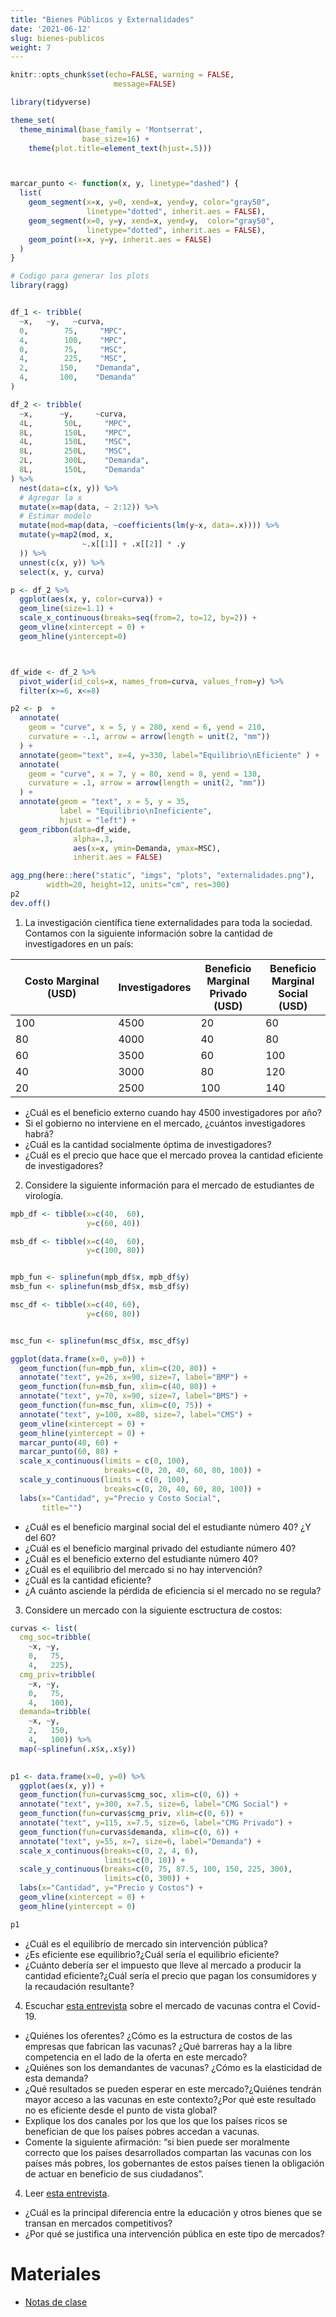 ```yaml
---
title: "Bienes Públicos y Externalidades"
date: '2021-06-12'
slug: bienes-publicos
weight: 7
---
```


```r
knitr::opts_chunk$set(echo=FALSE, warning = FALSE,
                       message=FALSE)

library(tidyverse)

theme_set(
  theme_minimal(base_family = 'Montserrat',
                base_size=16) + 
    theme(plot.title=element_text(hjust=.5)))



marcar_punto <- function(x, y, linetype="dashed") {
  list(
    geom_segment(x=x, y=0, xend=x, yend=y, color="gray50",
                 linetype="dotted", inherit.aes = FALSE),
    geom_segment(x=0, y=y, xend=x, yend=y,  color="gray50",
                 linetype="dotted", inherit.aes = FALSE),
    geom_point(x=x, y=y, inherit.aes = FALSE)
  )
}


```


```r

# Codigo para generar los plots
library(ragg)


df_1 <- tribble(
  ~x,   ~y,   ~curva,
  0,        75,     "MPC",
  4,        100,    "MPC",
  0,        75,     "MSC",
  4,        225,    "MSC",
  2,       150,    "Demanda",
  4,       100,    "Demanda"
) 

df_2 <- tribble(
  ~x,      ~y,     ~curva,
  4L,       50L,     "MPC",
  8L,       150L,    "MPC",
  4L,       150L,    "MSC",
  8L,       250L,    "MSC",
  2L,       300L,    "Demanda",
  8L,       150L,    "Demanda"
) %>% 
  nest(data=c(x, y)) %>% 
  # Agregar la x
  mutate(x=map(data, ~ 2:12)) %>% 
  # Estimar modelo
  mutate(mod=map(data, ~coefficients(lm(y~x, data=.x)))) %>% 
  mutate(y=map2(mod, x, 
                ~.x[[1]] + .x[[2]] * .y
  )) %>% 
  unnest(c(x, y)) %>% 
  select(x, y, curva)

p <- df_2 %>% 
  ggplot(aes(x, y, color=curva)) +
  geom_line(size=1.1) +
  scale_x_continuous(breaks=seq(from=2, to=12, by=2)) +
  geom_vline(xintercept = 0) + 
  geom_hline(yintercept=0)



df_wide <- df_2 %>% 
  pivot_wider(id_cols=x, names_from=curva, values_from=y) %>% 
  filter(x>=6, x<=8)

p2 <- p  +
  annotate(
    geom = "curve", x = 5, y = 280, xend = 6, yend = 210, 
    curvature = -.1, arrow = arrow(length = unit(2, "mm"))
  ) +
  annotate(geom="text", x=4, y=330, label="Equilibrio\nEficiente" ) +
  annotate(
    geom = "curve", x = 7, y = 80, xend = 8, yend = 130, 
    curvature = .1, arrow = arrow(length = unit(2, "mm"))
  ) +
  annotate(geom = "text", x = 5, y = 35, 
           label = "Equilibrio\nIneficiente", 
           hjust = "left") +
  geom_ribbon(data=df_wide, 
              alpha=.3,
              aes(x=x, ymin=Demanda, ymax=MSC), 
              inherit.aes = FALSE)

agg_png(here::here("static", "imgs", "plots", "externalidades.png"),
        width=20, height=12, units="cm", res=300)
p2
dev.off()
```


1. La investigación científica tiene externalidades para toda la sociedad. Contamos con la siguiente información sobre la cantidad de investigadores en un país:

| Costo Marginal (USD)  | Investigadores   | Beneficio Marginal Privado (USD)  |Beneficio Marginal Social (USD)  |  
|-----|---|---|---|
| 100 |4500   | 20   |60   |
| 80  |4000   | 40   |80   |
| 60  |3500   | 60   |100   |
| 40  | 3000  | 80   |120   |
| 20  | 2500  | 100  |140   |

- ¿Cuál es el beneficio externo cuando hay 4500 investigadores por año?
- Si el gobierno no interviene en el mercado, ¿cuántos investigadores habrá?
- ¿Cuál es la cantidad socialmente óptima de investigadores?
- ¿Cuál es el precio que hace que el mercado provea la cantidad eficiente de investigadores?

2. Considere la siguiente información para el mercado de estudiantes de virología.
```r
mpb_df <- tibble(x=c(40,  60), 
                 y=c(60, 40))

msb_df <- tibble(x=c(40,  60),
                 y=c(100, 80))


mpb_fun <- splinefun(mpb_df$x, mpb_df$y)
msb_fun <- splinefun(msb_df$x, msb_df$y)

msc_df <- tibble(x=c(40, 60),
                 y=c(60, 80))


msc_fun <- splinefun(msc_df$x, msc_df$y)

ggplot(data.frame(x=0, y=0)) + 
  geom_function(fun=mpb_fun, xlim=c(20, 80)) +
  annotate("text", y=26, x=90, size=7, label="BMP") +
  geom_function(fun=msb_fun, xlim=c(40, 80)) +
  annotate("text", y=70, x=90, size=7, label="BMS") +
  geom_function(fun=msc_fun, xlim=c(0, 75)) +
  annotate("text", y=100, x=80, size=7, label="CMS") +
  geom_vline(xintercept = 0) +
  geom_hline(yintercept = 0) +
  marcar_punto(40, 60) +
  marcar_punto(60, 80) +
  scale_x_continuous(limits = c(0, 100),
                     breaks=c(0, 20, 40, 60, 80, 100)) + 
  scale_y_continuous(limits = c(0, 100),
                     breaks=c(0, 20, 40, 60, 80, 100)) + 
  labs(x="Cantidad", y="Precio y Costo Social", 
       title="")

```

- ¿Cuál es el beneficio marginal social del el estudiante número 40? ¿Y del 60?
- ¿Cuál es el beneficio marginal privado del estudiante número 40?
- ¿Cuál es el beneficio externo del estudiante número 40?
- ¿Cuál es el equilibrio del mercado si no hay intervención?
- ¿Cuál es la cantidad eficiente?
- ¿A cuánto asciende la pérdida de eficiencia si el mercado no se regula?

3. Considere un mercado con la siguiente esctructura de costos:
```r
curvas <- list(
  cmg_soc=tribble(
    ~x, ~y, 
    0,   75,
    4,   225),
  cmg_priv=tribble(
    ~x, ~y,
    0,   75, 
    4,   100),
  demanda=tribble(
    ~x, ~y,
    2,   150,
    4,   100)) %>% 
  map(~splinefun(.x$x,.x$y))
  

p1 <- data.frame(x=0, y=0) %>% 
  ggplot(aes(x, y)) + 
  geom_function(fun=curvas$cmg_soc, xlim=c(0, 6)) +
  annotate("text", y=300, x=7.5, size=6, label="CMG Social") +
  geom_function(fun=curvas$cmg_priv, xlim=c(0, 6)) +
  annotate("text", y=115, x=7.5, size=6, label="CMG Privado") +
  geom_function(fun=curvas$demanda, xlim=c(0, 6)) +
  annotate("text", y=55, x=7, size=6, label="Demanda") + 
  scale_x_continuous(breaks=c(0, 2, 4, 6),
                     limits=c(0, 10)) +
  scale_y_continuous(breaks=c(0, 75, 87.5, 100, 150, 225, 300),
                     limits=c(0, 300)) +
  labs(x="Cantidad", y="Precio y Costos") + 
  geom_vline(xintercept = 0) +
  geom_hline(yintercept = 0) 

p1
```

- ¿Cuál es el equilibrio de mercado sin intervención pública?
- ¿Es eficiente ese equilibrio?¿Cuál sería el equilibrio eficiente?
- ¿Cuánto debería ser el impuesto que lleve al mercado a producir la cantidad eficiente?¿Cuál sería el precio que pagan los consumidores y la recaudación resultante?

4. Escuchar [esta entrevista](https://delsol.uy/notoquennada/sebastianfleitas/vacunas-contra-el-covid-oferta-limitada-y-demanda-desesperada) sobre el mercado de vacunas contra el Covid-19.
  - ¿Quiénes los oferentes? ¿Cómo es la estructura de costos de las empresas que fabrican las vacunas? ¿Qué barreras hay a la libre competencia en el lado de la oferta en este mercado?
  - ¿Quiénes son los demandantes de vacunas? ¿Cómo es la elasticidad de esta demanda? 
  - ¿Qué resultados se pueden esperar en este mercado?¿Quiénes tendrán mayor acceso a las vacunas en este contexto?¿Por qué este resultado no es eficiente desde el punto de vista global?
  - Explique los dos canales por los que los que los países ricos se benefician de que los países pobres accedan a vacunas. 
  - Comente la siguiente afirmación: "si bien puede ser moralmente correcto que los países desarrollados compartan las vacunas con los países más pobres, los gobernantes de estos países tienen la obligación de actuar en beneficio de sus ciudadanos".
  
4. Leer [esta entrevista](entrevista-hoxby.pdf).

- ¿Cuál es la principal diferencia entre la educación y otros bienes que se transan en mercados competitivos?
- ¿Por qué se justifica una intervención pública en este tipo de mercados?


  
# Materiales

- [Notas de clase](https://bienes-publicos--diapos-econ.netlify.app/)





